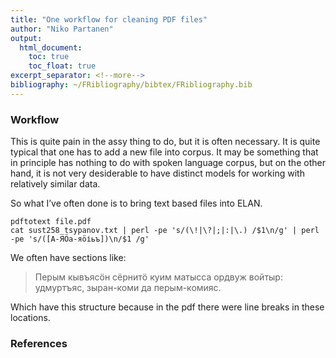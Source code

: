 ```yaml
---
title: "One workflow for cleaning PDF files"
author: "Niko Partanen"
output:
  html_document:
    toc: true
    toc_float: true
excerpt_separator: <!--more-->
bibliography: ~/FRibliography/bibtex/FRibliography.bib
---
```


### Workflow

This is quite pain in the assy thing to do, but it is often
necessary. It is quite typical that one has to add a new file into
corpus. It may be something that in principle has nothing to do with
spoken language corpus, but on the other hand, it is not very
desiderable to have distinct models for working with relatively
similar data.

So what I've often done is to bring text based files into ELAN.

    pdftotext file.pdf
    cat sust258_tsypanov.txt | perl -pe 's/(\!|\?|;|:|\.) /$1\n/g' | perl -pe 's/([А-ЯӦа-яӧіьъ])\n/$1 /g'



We often have sections like:

> Перым кывъясöн сёрнитö куим матысса ордвуж войтыр:
  удмуртъяс,
  зыран-коми да перым-комияс.

Which have this structure because in the pdf there were line breaks in
these locations.

### References
